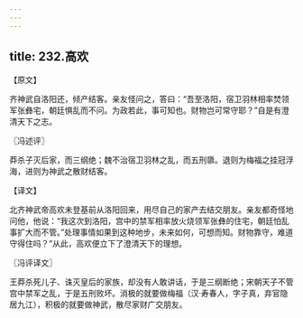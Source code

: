 ```yaml
---
---
---
```

title: 232.高欢
---



【原文】

齐神武自洛阳还，倾产结客。亲友怪问之，答曰：“吾至洛阳，宿卫羽林相率焚领军张彝宅，朝廷惧乱而不问。为政若此，事可知也。财物岂可常守耶？”自是有澄清天下之志。

〖冯述评〗

莽杀子灭后家，而三纲绝；魏不治宿卫羽林之乱，而五刑隳。退则为梅福之挂冠浮海，进则为神武之散财结客。

【译文】

北齐神武帝高欢未登基前从洛阳回来，用尽自己的家产去结交朋友。亲友都奇怪地问他，他说：“我这次到洛阳，宫中的禁军相率放火烧领军张彝的住宅，朝廷怕乱事扩大而不管。”处理事情如果到这种地步，未来如何，可想而知。财物靠守，难道守得住吗？”从此，高欢便立下了澄清天下的理想。

〖冯评译文〗

王莽杀死儿子、诛灭皇后的家族，却没有人敢讲话，于是三纲断绝；宋朝天子不管宫中禁军之乱，于是五刑败坏。消极的就要做梅福（汉·寿春人，字子真，弃官隐居九江），积极的就要做神武，散尽家财广交朋友。
